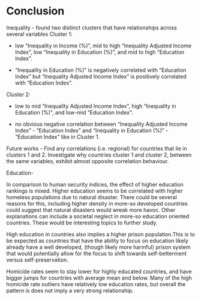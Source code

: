 # Conclusion

Inequality - found two distinct clusters that have relationships across several variables
Cluster 1:

* low "Inequality in Income (%)", mid to high "Inequality Adjusted Income Index", low "Inequality in Education (%)", and mid to high "Education Index". 

* "Inequality in Education (%)" is negatively correlated with "Education Index" but "Inequality Adjusted Income Index" is positively correlated with "Education Index".

Cluster 2:

* low to mid "Inequality Adjusted Income Index", high "Inequality in Education (%)", and low-mid "Education Index".

* no obvious negative correlation between "Inequality Adjusted Income Index" - "Education Index" and  "Inequality in Education (%)" - "Education Index" like in Cluster 1.


Future works - Find any correlations (i.e. regional) for countries that lie in clusters 1 and 2. Investigate why countries cluster 1 and cluster 2, between the same variables, exhibit almost opposite correlation behaviour.


Education-

In comparison to human security indices, the effect of higher education rankings is mixed. Higher education seems to be correlated with higher homeless populations due to natural disaster. There could be several reasons for this, including higher density in more-so developed countries could suggest that natural disasters would wreak more havoc. Other explanations can include a societal neglect in more-so education oriented countries. These would be interesting topics to further study.

High education in countries also implies a higher prison population.This is to be expected as countries that have the ability to focus on education likely already have a well developed, (though likely more harmful) prison system that would potentially allow for the focus to shift towards self-betterment versus self-preservation.

Homicide rates seem to stay lower for highly educated countries, and have bigger jumps for countries with average mean and below. Many of the high homicide rate outliers have relatively low education rates, but overall the pattern is does not imply a very strong relationship. 
